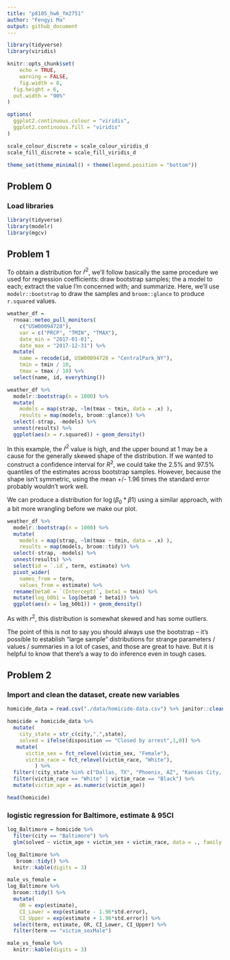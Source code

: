 ```yaml
---
title: "p8105_hw6_fm2751"
author: "Fengyi Ma"
output: github_document
---
```


```r
library(tidyverse)
library(viridis)

knitr::opts_chunk$set(
	echo = TRUE,
	warning = FALSE,
	fig.width = 8, 
  fig.height = 6,
  out.width = "90%"
)

options(
  ggplot2.continuous.colour = "viridis",
  ggplot2.continuous.fill = "viridis"
)

scale_colour_discrete = scale_colour_viridis_d
scale_fill_discrete = scale_fill_viridis_d

theme_set(theme_minimal() + theme(legend.position = "bottom"))
```

## Problem 0

### Load libraries

```r
library(tidyverse)
library(modelr)
library(mgcv)
```

## Problem 1

To obtain a distribution for $\hat{r}^2$, we'll follow basically the same procedure we used for regression coefficients: draw bootstrap samples; the a model to each; extract the value I'm concerned with; and summarize. Here, we'll use `modelr::bootstrap` to draw the samples and `broom::glance` to produce `r.squared` values. 

```r
weather_df = 
  rnoaa::meteo_pull_monitors(
    c("USW00094728"),
    var = c("PRCP", "TMIN", "TMAX"), 
    date_min = "2017-01-01",
    date_max = "2017-12-31") %>%
  mutate(
    name = recode(id, USW00094728 = "CentralPark_NY"),
    tmin = tmin / 10,
    tmax = tmax / 10) %>%
  select(name, id, everything())
```


```r
weather_df %>% 
  modelr::bootstrap(n = 1000) %>% 
  mutate(
    models = map(strap, ~lm(tmax ~ tmin, data = .x) ),
    results = map(models, broom::glance)) %>% 
  select(-strap, -models) %>% 
  unnest(results) %>% 
  ggplot(aes(x = r.squared)) + geom_density()
```

In this example, the $\hat{r}^2$ value is high, and the upper bound at 1 may be a cause for the generally skewed shape of the distribution. If we wanted to construct a confidence interval for $R^2$, we could take the 2.5% and 97.5% quantiles of the estimates across bootstrap samples. However, because the shape isn't symmetric, using the mean +/- 1.96 times the standard error probably wouldn't work well.

We can produce a distribution for $\log(\beta_0 * \beta1)$ using a similar approach, with a bit more wrangling before we make our plot.

```r
weather_df %>% 
  modelr::bootstrap(n = 1000) %>% 
  mutate(
    models = map(strap, ~lm(tmax ~ tmin, data = .x) ),
    results = map(models, broom::tidy)) %>% 
  select(-strap, -models) %>% 
  unnest(results) %>% 
  select(id = `.id`, term, estimate) %>% 
  pivot_wider(
    names_from = term, 
    values_from = estimate) %>% 
  rename(beta0 = `(Intercept)`, beta1 = tmin) %>% 
  mutate(log_b0b1 = log(beta0 * beta1)) %>% 
  ggplot(aes(x = log_b0b1)) + geom_density()
```

As with $r^2$, this distribution is somewhat skewed and has some outliers. 

The point of this is not to say you should always use the bootstrap -- it's possible to establish "large sample" distributions for strange parameters / values / summaries in a lot of cases, and those are great to have. But it is helpful to know that there's a way to do inference even in tough cases. 


## Problem 2

### Import and clean the dataset, create new variables
```r
homicide_data = read.csv("./data/homicide-data.csv") %>% janitor::clean_names() 

homicide = homicide_data %>% 
  mutate(
    city_state = str_c(city,",",state),
    solved = ifelse(disposition == "Closed by arrest",1,0)) %>% 
   mutate(
      victim_sex = fct_relevel(victim_sex, "Female"),
      victim_race = fct_relevel(victim_race, "White"),
         ) %>% 
  filter(!city_state %in% c("Dallas, TX", "Phoenix, AZ", "Kansas City, MO", "Tulsa, AL")) %>% 
  filter(victim_race == "White" | victim_race == "Black") %>%
  mutate(victim_age = as.numeric(victim_age))

head(homicide)
```


### logistic regression for Baltimore, estimate & 95CI
```r
log_Baltimore = homicide %>% 
  filter(city == "Baltimore") %>% 
  glm(solved ~ victim_age + victim_sex + victim_race, data = ., family = binomial())

log_Baltimore %>% 
   broom::tidy() %>% 
  knitr::kable(digits = 3)

male_vs_female =
log_Baltimore %>% 
  broom::tidy() %>% 
  mutate(
    OR = exp(estimate),
    CI_Lower = exp(estimate - 1.96*std.error),
    CI_Upper = exp(estimate + 1.96*std.error)) %>%
  select(term, estimate, OR, CI_Lower, CI_Upper) %>%
  filter(term == "victim_sexMale")

male_vs_female %>% 
  knitr::kable(digits = 3)
```



